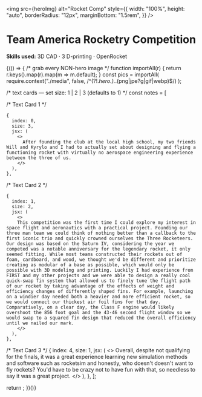    
<!-- Hero Image -->

<img
  src={heroImg}
  alt="Rocket Comp"
  style={{
    width: "100%",
    height: "auto",
    borderRadius: "12px",
    marginBottom: "1.5rem",
  }}
/>
   
<!-- /* Title Block */ -->

# Team America Rocketry Competition

**Skills used:** 3D CAD · 3 D-printing · OpenRocket

{(() => {
  /* grab every NON-hero image */
  function importAll(r) { return r.keys().map(r).map(m => m.default); }
  const pics = importAll(
    require.context("./media", false, /^(?!.*hero\.).*\.(png|jpe?g|gif|webp)$/)
  );

  /* text cards — set size: 1 | 2 | 3   (defaults to 1) */
  const notes = [
   
   /* Text Card 1 */
   
    {
      index: 0,
      size: 3,
      jsx: (
        <>
          After founding the club at the local high school, my two friends Will and Kyrylo and I had to actually set about designing and flying a functioning rocket with virtually no aerospace engineering experience between the three of us.
        </>
      ),
    },
 
/* Text Card 2 */

    {
      index: 1,
      size: 2,
      jsx: (
        <>
        This competition was the first time I could explore my interest in space flight and aeronautics with a practical project. Founding our three man team we could think of nothing better than a callback to the first iconic trio and quickly crowned ourselves the Three Rocketeers. Our design was based on the Saturn IV, considering the year we competed was a notable anniversary for the legendary rocket, it only seemed fitting. While most teams constructed their rockets out of foam, cardboard, and wood, we thought we'd be different and prioritize creating as modular of a base as possible, which would only be possible with 3D modeling and printing. Luckily I had experience from FIRST and my other projects and we were able to design a really cool quick-swap fin system that allowed us to finely tune the flight path of our rocket by taking advantage of the effects of weight and efficiency changes of differently shaped fins. For example, launching on a windier day needed both a heavier and more efficient rocket, so we would connect our thickest air foil fins for that day. Comparatively, on a clear day, the Class F engine would likely overshoot the 856 foot goal and the 43-46 second flight window so we would swap to a squared fin design that reduced the overall efficiency until we nailed our mark. 
        </>
      ),
    },
/* Text Card 3 */
    {
      index: 4,
      size: 1,
      jsx: (
        <>
      Overall, despite not qualifying for the finals, it was a great experience learning new simulation methods and software such as rocketsim and honestly, who doesn't doesn't want to fly rockets? You'd have to be crazy not to have fun with that, so needless to say it was a great project.
        </>
      ),
    },
  ];

  return <GalleryFlex images={pics} textSlots={notes} />;
})()}